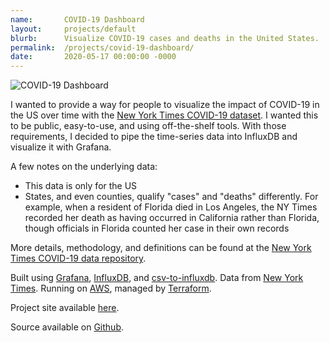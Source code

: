 ```yaml
---
name:       COVID-19 Dashboard
layout:     projects/default
blurb:      Visualize COVID-19 cases and deaths in the United States.
permalink:  /projects/covid-19-dashboard/
date:       2020-05-17 00:00:00 -0000
---
```


![COVID-19 Dashboard](/img/covid-19-dashboard.png)

I wanted to provide a way for people to visualize the impact of COVID-19 in the US over time with the [New York Times COVID-19 dataset](https://github.com/nytimes/covid-19-data). I wanted this to be public, easy-to-use, and using off-the-shelf tools. With those requirements, I decided to pipe the time-series data into InfluxDB and visualize it with Grafana.

A few notes on the underlying data:
- This data is only for the US
- States, and even counties, qualify "cases" and "deaths" differently. For example, when a resident of Florida died in Los Angeles, the NY Times recorded her death as having occurred in California rather than Florida, though officials in Florida counted her case in their own records

More details, methodology, and definitions can be found at the [New York Times COVID-19 data repository](https://github.com/nytimes/covid-19-data).

Built using [Grafana](https://grafana.com/), [InfluxDB](https://www.influxdata.com/), and [csv-to-influxdb](https://github.com/fabio-miranda/csv-to-influxdb). Data from [New York Times](https://github.com/nytimes/covid-19-data). Running on [AWS](https://aws.amazon.com/), managed by [Terraform](https://www.terraform.io/).

Project site available [here](https://ryanrishi.com/covid-19-dashboard/).

Source available on [Github](https://github.com/ryanrishi/covid-19-grafana).
